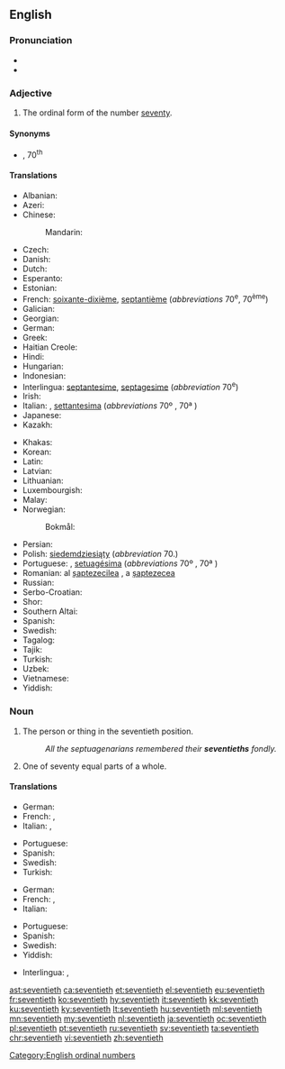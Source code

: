 ==English==

===Pronunciation===
* {{IPA|/ˈsɛvntiəθ/|lang=en}}
* {{hyphenation|sev|en|ti|eth|lang=en}}

===Adjective===
{{en-adj|-}}

# The ordinal form of the number [[seventy]].

====Synonyms====
* {{l|en|70th}}, 70<sup>th</sup>

====Translations====
{{trans-top|ordinal form of the number seventy (70)}}
* Albanian: {{t+|sq|shtatëdhjetë}}
* Azeri: {{t|az|yetmişinci}}
* Chinese:
*: Mandarin: {{t+|cmn|第七十|tr=dì qīshí|sc=Hani}}
* Czech: {{t+|cs|sedmdesátý}}
* Danish: {{t|da|halvfjerdsindstyvende}}
* Dutch: {{t+|nl|zeventigste}}
* Esperanto: {{t|eo|sepdek}}
* Estonian: {{t|et|seitsmekümnes|sc=Cyrl}}
* French: {{qualifier|France|Quebec}} [[soixante-dixième]], {{qualifier|Belgium|Congo-Kinshasa|Switzerland}} [[septantième]] (''abbreviations'' 70<sup>e</sup>, 70<sup>ème</sup>)<!--Belgium, Switzerland, Congo-Kinshasa verified by Paul G on 2006-05-23-->
* Galician: {{t|gl|septuagésimo}}
* Georgian: {{t|ka|სამოცდამეათე}}
* German: {{t+|de|siebzigste}}
* Greek: {{t+|el|εβδομηκοστός}}
* Haitian Creole: {{t|ht|swasant}}
* Hindi: {{t|hi|सत्तरवाँ|tr=sattaravām̐|sc=Deva}}
* Hungarian: {{t+|hu|hetvenedik}}
* Indonesian: {{t|id|ketujuhpuluh}}
* Interlingua: [[septantesime]], [[septagesime]] (''abbreviation'' 70<sup>e</sup>)
* Irish: {{t+|ga|seachtó}}
* Italian: {{t|it|settantesimo|m}}, [[settantesima]] {{g|f}} (''abbreviations'' 70º<!--note: this a superscript "o", not a degree symbol--> {{g|m}}, 70ª {{g|f}})
* Japanese: {{t|ja|第七十|tr=dai nana jū|sc=Jpan}}
* Kazakh: {{t|kk|жетпісінші|sc=Cyrl}}
{{trans-mid}}
* Khakas: {{t|kjh|читонынӌы|sc=Cyrl}}
* Korean: {{t+|ko|일흔째|sc=Hang}}
* Latin: {{t|la|septuagesimus}}
* Latvian: {{t+|lv|septiņdesmitais}}
* Lithuanian: {{t+|lt|septyniasdešimtas}}
* Luxembourgish: {{t|lb|siwwenzegst}}
* Malay: {{t|ms|ketujuh puluh}}
* Norwegian:
*: Bokmål: {{t|nb|syttiende}}
* Persian: {{t+|fa|هفتادم|tr=haftâdom|sc=fa-Arab}}
* Polish: [[siedemdziesiąty]] (''abbreviation'' 70.)
* Portuguese: {{t+|pt|setuagésimo|m}}, [[setuagésima]] {{g|f}} (''abbreviations'' 70º<!--note: this a superscript "o", not a degree symbol--> {{g|m}}, 70ª {{g|f}})
* Romanian: al [[șaptezecilea]] {{g|m}}, a [[șaptezecea]] {{g|f}}
* Russian: {{t+|ru|семидесятый}}
* Serbo-Croatian: {{t+|sh|sedamdeseti|sc=Cyrl}}
* Shor: {{t|cjs|четтонынчы}}
* Southern Altai: {{t|alt|јетенинчи|tr=ceteninçi}}
* Spanish: {{t+|es|septuagésimo}}
* Swedish: {{t+|sv|sjuttionde}}
* Tagalog: {{t|tl|pampitumpu}}
* Tajik: {{t|tg|ҳафтодуми|sc=Cyrl}}
* Turkish: {{t+|tr|yetmişinci}}
* Uzbek: {{t+|uz|yetmishinchi}}
* Vietnamese: {{t|vi|thứ bảy mươi}}
* Yiddish: {{t|yi|זיבעציקסט}}
{{trans-bottom}}

===Noun===
{{en-noun}}

# The person or thing in the seventieth position.
#: ''All the septuagenarians remembered their '''seventieths''' fondly.''
# One of seventy equal parts of a whole.

====Translations====
{{trans-top|the person or thing in the seventieth position}}
* German: {{t|de|Siebzigste}}
* French: {{qualifier|France, Quebec}} {{t+|fr|soixante-dixième}}, {{qualifier|Belgium, Congo-Kinshasa, Switzerland}} {{t+|fr|septantième}}<!--Belgium, Switzerland, Congo-Kinshasa verified by Paul G on 2006-05-23-->
* Italian: {{t|it|settantesimo|m}}, {{t|it|settantesima|f}}
{{trans-mid}}
* Portuguese: {{t+|pt|setuagésimo|m}}
* Spanish: {{t+|es|septuagésimo}}
* Swedish: {{t+|sv|sjuttionde|c}}
* Turkish: {{t+|tr|yetmişinci}}
{{trans-bottom}}

{{trans-top|one of seventy equal parts of a whole}}
* German: {{t|de|Siebzigstel|n}}
* French: {{qualifier|France|Quebec}} {{t+|fr|soixante-dixième}}, {{qualifier|Belgium|Congo-Kinshasa|Switzerland}} {{t+|fr|septantième}} <!--Belgium, Switzerland, Congo-Kinshasa verified by Paul G on 2006-05-23-->
* Italian: {{t|it|settantesimo|m}}
{{trans-mid}}
* Portuguese: {{t|pt|setenta avos|m}}
* Spanish: {{t|es|setentavo}}
* Swedish: {{t|sv|sjuttiondel|c}}
* Yiddish: {{t|yi|זיבעציקסטל|n}}
{{trans-bottom}}

{{checktrans-top}}
* Interlingua: {{t-check|ia|septantesimo}}, {{t-check|ia|septagesimo}}
{{checktrans-bottom}}

[[Category:English ordinal numbers]]

[[ast:seventieth]]
[[ca:seventieth]]
[[et:seventieth]]
[[el:seventieth]]
[[eu:seventieth]]
[[fr:seventieth]]
[[ko:seventieth]]
[[hy:seventieth]]
[[it:seventieth]]
[[kk:seventieth]]
[[ku:seventieth]]
[[ky:seventieth]]
[[lt:seventieth]]
[[hu:seventieth]]
[[ml:seventieth]]
[[mn:seventieth]]
[[my:seventieth]]
[[nl:seventieth]]
[[ja:seventieth]]
[[oc:seventieth]]
[[pl:seventieth]]
[[pt:seventieth]]
[[ru:seventieth]]
[[sv:seventieth]]
[[ta:seventieth]]
[[chr:seventieth]]
[[vi:seventieth]]
[[zh:seventieth]]